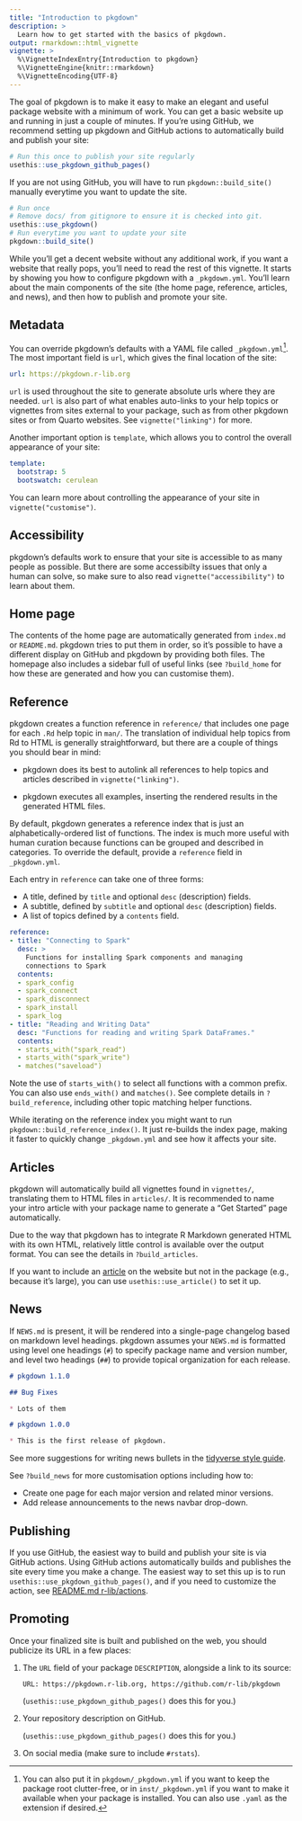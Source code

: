 ```yaml
---
title: "Introduction to pkgdown"
description: >
  Learn how to get started with the basics of pkgdown.
output: rmarkdown::html_vignette
vignette: >
  %\VignetteIndexEntry{Introduction to pkgdown}
  %\VignetteEngine{knitr::rmarkdown}
  %\VignetteEncoding{UTF-8}
---
```


The goal of pkgdown is to make it easy to make an elegant and useful package website with a minimum of work.
You can get a basic website up and running in just a couple of minutes. If you're using GitHub, we recommend setting up pkgdown and GitHub actions to automatically build and publish your site:

```r
# Run this once to publish your site regularly
usethis::use_pkgdown_github_pages()
```

If you are not using GitHub, you will have to run `pkgdown::build_site()` manually everytime you want to update the site.

```r
# Run once
# Remove docs/ from gitignore to ensure it is checked into git.
usethis::use_pkgdown()
# Run everytime you want to update your site
pkgdown::build_site()
```


While you'll get a decent website without any additional work, if you want a website that really pops, you'll need to read the rest of this vignette.
It starts by showing you how to configure pkgdown with a `_pkgdown.yml`.
You'll learn about the main components of the site (the home page, reference, articles, and news), and then how to publish and promote your site.

## Metadata

You can override pkgdown's defaults with a YAML file called `_pkgdown.yml`[^1].
The most important field is `url`, which gives the final location of the site:

[^1]: You can also put it in `pkgdown/_pkgdown.yml` if you want to keep the package root clutter-free, or in `inst/_pkgdown.yml` if you want to make it available when your package is installed. You can also use `.yaml` as the extension if desired.

``` yaml
url: https://pkgdown.r-lib.org
```

`url` is used throughout the site to generate absolute urls where they are needed.
`url` is also part of what enables auto-links to your help topics or vignettes from sites external to your package, such as from other pkgdown sites or from Quarto websites.
See `vignette("linking")` for more.

Another important option is `template`, which allows you to control the overall appearance of your site:

``` yaml
template:
  bootstrap: 5
  bootswatch: cerulean
```

You can learn more about controlling the appearance of your site in `vignette("customise")`.

## Accessibility

pkgdown's defaults work to ensure that your site is accessible to as many people as possible. But there are some accessibilty issues that only a human can solve, so make sure to also read `vignette("accessibility")` to learn about them.

## Home page

The contents of the home page are automatically generated from `index.md` or `README.md`.
pkgdown tries to put them in order, so it's possible to have a different display on GitHub and pkgdown by providing both files.
The homepage also includes a sidebar full of useful links (see `?build_home` for how these are generated and how you can customise them).

## Reference

pkgdown creates a function reference in `reference/` that includes one page for each `.Rd` help topic in `man/`.
The translation of individual help topics from Rd to HTML is generally straightforward, but there are a couple of things you should bear in mind:

-   pkgdown does its best to autolink all references to help topics and articles described in `vignette("linking")`.

-   pkgdown executes all examples, inserting the rendered results in the generated HTML files.

By default, pkgdown generates a reference index that is just an alphabetically-ordered list of functions.
The index is much more useful with human curation because functions can be grouped and described in categories.
To override the default, provide a `reference` field in `_pkgdown.yml`.

Each entry in `reference` can take one of three forms:

-   A title, defined by `title` and optional `desc` (description) fields.
-   A subtitle, defined by `subtitle` and optional `desc` (description) fields.
-   A list of topics defined by a `contents` field.

``` yaml
reference:
- title: "Connecting to Spark"
  desc: >
    Functions for installing Spark components and managing
    connections to Spark
  contents: 
  - spark_config
  - spark_connect
  - spark_disconnect
  - spark_install
  - spark_log
- title: "Reading and Writing Data"
  desc: "Functions for reading and writing Spark DataFrames."
  contents:
  - starts_with("spark_read")
  - starts_with("spark_write")
  - matches("saveload")
```

Note the use of `starts_with()` to select all functions with a common prefix.
You can also use `ends_with()` and `matches()`.
See complete details in `?build_reference`, including other topic matching helper functions.

While iterating on the reference index you might want to run `pkgdown::build_reference_index()`.
It just re-builds the index page, making it faster to quickly change `_pkgdown.yml` and see how it affects your site.

## Articles

pkgdown will automatically build all vignettes found in `vignettes/`, translating them to HTML files in `articles/`.
It is recommended to name your intro article with your package name to generate a "Get Started" page automatically.

Due to the way that pkgdown has to integrate R Markdown generated HTML with its own HTML, relatively little control is available over the output format.
You can see the details in `?build_articles`.

If you want to include an [article](https://r-pkgs.org/website.html#non-vignette-articles) on the website but not in the package (e.g., because it's large), you can use `usethis::use_article()` to set it up.

## News

If `NEWS.md` is present, it will be rendered into a single-page changelog based on markdown level headings.
pkgdown assumes your `NEWS.md` is formatted using level one headings (`#`) to specify package name and version number, and level two headings (`##`) to provide topical organization for each release.

``` markdown
# pkgdown 1.1.0

## Bug Fixes

* Lots of them

# pkgdown 1.0.0

* This is the first release of pkgdown.
```

See more suggestions for writing news bullets in the [tidyverse style guide](https://style.tidyverse.org/news.html).

See `?build_news` for more customisation options including how to:

-   Create one page for each major version and related minor versions.
-   Add release announcements to the news navbar drop-down.

## Publishing

If you use GitHub, the easiest way to build and publish your site is via GitHub actions.
Using GitHub actions automatically builds and publishes the site every time you make a change.
The easiest way to set this up is to run `usethis::use_pkgdown_github_pages()`, and if you need to customize the action, see [README.md r-lib/actions](https://github.com/r-lib/actions/tree/v2-branch/examples#build-pkgdown-site).

## Promoting

Once your finalized site is built and published on the web, you should publicize its URL in a few places:

1.  The `URL` field of your package `DESCRIPTION`, alongside a link to its source:

        URL: https://pkgdown.r-lib.org, https://github.com/r-lib/pkgdown

    (`usethis::use_pkgdown_github_pages()` does this for you.)

2.  Your repository description on GitHub.

    (`usethis::use_pkgdown_github_pages()` does this for you.)

3.  On social media (make sure to include `#rstats`).
